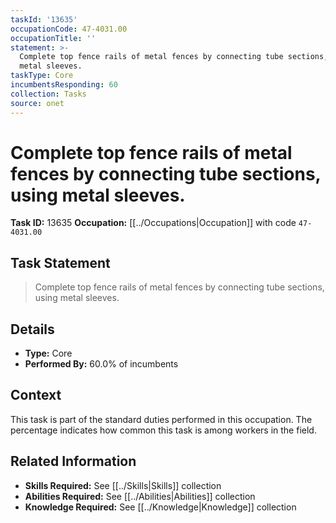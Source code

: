 ```yaml
---
taskId: '13635'
occupationCode: 47-4031.00
occupationTitle: ''
statement: >-
  Complete top fence rails of metal fences by connecting tube sections, using
  metal sleeves.
taskType: Core
incumbentsResponding: 60
collection: Tasks
source: onet
---
```

# Complete top fence rails of metal fences by connecting tube sections, using metal sleeves.

**Task ID:** 13635
**Occupation:** [[../Occupations|Occupation]] with code `47-4031.00`

## Task Statement

> Complete top fence rails of metal fences by connecting tube sections, using metal sleeves.

## Details

- **Type:** Core
- **Performed By:** 60.0% of incumbents

## Context

This task is part of the standard duties performed in this occupation. The percentage indicates how common this task is among workers in the field.

## Related Information

- **Skills Required:** See [[../Skills|Skills]] collection
- **Abilities Required:** See [[../Abilities|Abilities]] collection
- **Knowledge Required:** See [[../Knowledge|Knowledge]] collection
